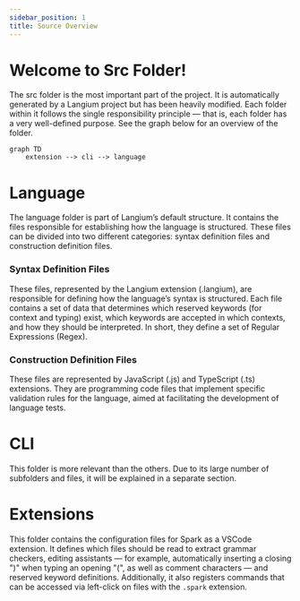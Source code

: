 ```yaml
---
sidebar_position: 1
title: Source Overview
---
```


# Welcome to Src Folder!
The src folder is the most important part of the project. It is automatically generated by a Langium project but has been heavily modified. Each folder within it follows the single responsibility principle — that is, each folder has a very well-defined purpose. See the graph below for an overview of the folder.

```mermaid
graph TD
    extension --> cli --> language
```

# Language
The language folder is part of Langium’s default structure. It contains the files responsible for establishing how the language is structured. These files can be divided into two different categories: syntax definition files and construction definition files.

<h3>Syntax Definition Files</h3>
These files, represented by the Langium extension (.langium), are responsible for defining how the language’s syntax is structured. Each file contains a set of data that determines which reserved keywords (for context and typing) exist, which keywords are accepted in which contexts, and how they should be interpreted. In short, they define a set of Regular Expressions (Regex).

<h3>Construction Definition Files</h3>
These files are represented by JavaScript (.js) and TypeScript (.ts) extensions. They are programming code files that implement specific validation rules for the language, aimed at facilitating the development of language tests.


# CLI
This folder is more relevant than the others. Due to its large number of subfolders and files, it will be explained in a separate section.

# Extensions
This folder contains the configuration files for Spark as a VSCode extension. It defines which files should be read to extract grammar checkers, editing assistants — for example, automatically inserting a closing ")" when typing an opening "(", as well as comment characters — and reserved keyword definitions. Additionally, it also registers commands that can be accessed via left-click on files with the `.spark` extension.